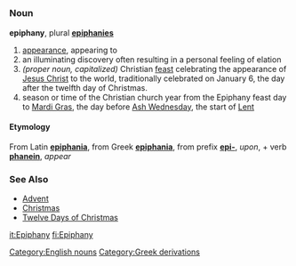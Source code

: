 =={{en}}==
[[Category:English nouns]]

===Noun===
'''epiphany''', plural '''[[epiphanies]]'''

# [[appearance]], appearing to
# an illuminating discovery often resulting in a personal feeling of elation
# ''(proper noun, capitalized)'' Christian [[feast]] celebrating the appearance of [[Jesus Christ]] to the world, traditionally celebrated on January 6, the day after the twelfth day of Christmas.
# season or time of the Christian church year from the Epiphany feast day to [[Mardi Gras]], the day before [[Ash Wednesday]], the start of [[Lent]]

====Etymology====
From Latin '''[[epiphania]]''', from Greek '''[[epiphania]]''', from prefix '''[[epi-]]''', ''upon'', + verb '''[[phanein]]''', ''appear''

===See Also===
*[[Advent]]
*[[Christmas]]
*[[Twelve Days of Christmas]]

[[Category:Greek derivations]]

[[it:Epiphany]]
[[fi:Epiphany]]